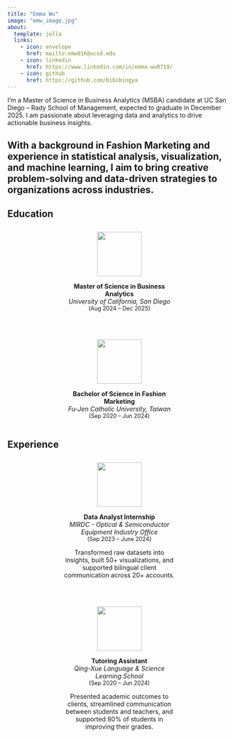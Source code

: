 ```yaml
---
title: "Emma Wu"
image: "emw_image.jpg"
about: 
  template: jolla
  links:
    - icon: envelope
      href: mailto:emw016@ucsd.edu
    - icon: linkedin
      href: https://www.linkedin.com/in/emma-wu0719/
    - icon: github
      href: https://github.com/bibibingya
---
```

I'm a Master of Science in Business Analytics (MSBA) candidate at UC San Diego – Rady School of Management, expected to graduate in December 2025. I am passionate about leveraging data and analytics to drive actionable business insights.

With a background in Fashion Marketing and experience in statistical analysis, visualization, and machine learning, I aim to bring creative problem-solving and data-driven strategies to organizations across industries.
---
## Education

<div style="display: flex; flex-wrap: wrap; justify-content: center; gap: 3rem; margin: 2em 0;">

<div style="text-align: center; max-width: 250px;">
  <img src="images/ucsd.png" width="100" />
  <p><strong>Master of Science in Business Analytics</strong><br>
  <em>University of California, San Diego</em><br>
  <span style="font-size: 0.9em;">(Aug 2024 – Dec 2025)</span></p>
</div>

<div style="text-align: center; max-width: 250px;">
  <img src="images/fju.png" width="100" />
  <p><strong>Bachelor of Science in Fashion Marketing</strong><br>
  <em>Fu-Jen Catholic University, Taiwan</em><br>
  <span style="font-size: 0.9em;">(Sep 2020 – Jun 2024)</span></p>
</div>

</div>

## Experience

<div style="display: flex; flex-wrap: wrap; justify-content: center; gap: 3rem; margin: 2em 0;">

<div style="text-align: center; max-width: 250px;">
  <img src="images/data_logo.png" width="100" />
  <p><strong>Data Analyst Internship</strong><br>
  <em>MIRDC - Optical & Semiconductor Equipment Industry Office</em><br>
  <span style="font-size: 0.9em;">(Sep 2023 – June 2024)</span></p>
  <span style="font-size: 1em;">Transformed raw datasets into insights, built 50+ visualizations, and supported bilingual client communication across 20+ accounts.</span></p>
</div>

<div style="text-align: center; max-width: 250px;">
  <img src="images/education_logo.png" width="100" />
  <p><strong>Tutoring Assistant</strong><br>
  <em>Qing-Xue Language & Science Learning School</em><br>
  <span style="font-size: 0.9em;">(Sep 2020 – Jun 2024)</span></p>
  <span style="font-size: 1em;">Presented academic outcomes to clients, streamlined communication between students and teachers, and supported 80% of students in improving their grades.</span></p>
</div>

</div>

